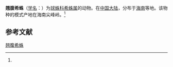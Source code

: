 {{Speciesbox
| name = 翘腹希蛛
| status = 
| status_system = 
| image = 
| genus = Achaearanea
| species = celsabdomina
| authority = (Zhu, 1998)<ref name='id12944'>{{cite web| url =http://www.bioinfo.cn/db05/BjdwSpecies.php?action=view&id=12944| title =翘腹希蛛| work =《中国动物物种编目数据库》| publisher =中国科学院微生物研究所| author =中国科学院动物研究所| accessdate =2009-04-28| deadurl =yes| archiveurl =https://web.archive.org/web/20160305072207/http://www.bioinfo.cn/db05/BjdwSpecies.php?action=view&id=12944| archivedate =2016-03-05}}</ref>
}}

'''翘腹希蛛'''（[[学名|学名]]：{{lang|la|''Achaearanea celsabdomina''}}）为[[球蛛科|球蛛科]][[希蛛属|希蛛属]]的动物。在[[中国大陆|中国大陆]]，分布于[[海南|海南]]等地。该物种的模式产地在海南尖峰岭。<ref name='id12944'/>

== 参考文献 ==
{{reflist}}

{{Wikispecies|Achaearanea celsabdomina}}

[[Category:希蛛属|翘腹希蛛]]


{{蜘蛛小作品}}